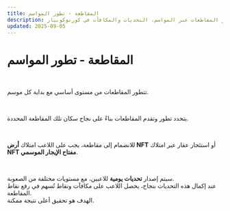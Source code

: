 ```yaml
---
title: المقاطعة - تطور المواسم
description: تطور المقاطعات عبر المواسم، التحديات والمكافآت في كورنوكوبياز.
updated: 2025-09-05
---
```


# المقاطعة - تطور المواسم  

</br>  

تتطور المقاطعات من مستوى أساسي مع بداية كل موسم.  

</br>  

يتحدد تطور وتقدم المقاطعات بناءً على نجاح سكان تلك المقاطعة المحددة.  

</br>  

للانضمام إلى مقاطعة، يجب على اللاعب امتلاك **أرض NFT** أو استئجار عقار عبر امتلاك **NFT مفتاح الإيجار الموسمي**.  

</br>  

سيتم إصدار **تحديات يومية** للاعبين، مع مستويات مختلفة من الصعوبة.  
عند إكمال هذه التحديات بنجاح، يحصل اللاعب على مكافآت ونقاط تُسهم في رفع نقاط المقاطعة.  
الهدف هو تحقيق أعلى نتيجة ممكنة.  

</br>  
